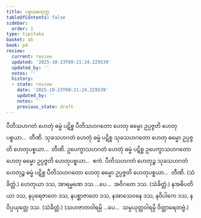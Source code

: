 ```yaml
---
title: ပစ္စယစတုက္က
tableOfContents: false
sidebar:
  order: 1
type: tipitaka
basket: ab
book: p4
review:
  current: review
  updated: '2025-10-23T09:21:24.229539'
  updated_by: ''
  notes: ''
  history:
  - state: review
    date: '2025-10-23T09:21:24.229539'
    updated_by: ''
    notes: ''
    previous_state: draft
---
```



<ReviewStatus review={frontmatter.review} showDetails={true} />

<HypothesisAnnotation frontmatter={frontmatter} />

<DynamicBreadcrumb />

<Division number="102" book="p4" e="ch" v="39" p="500">

<Paragraph number="344" book="p4">
ပီတိသဟဂတံ ဟေတုံ ဓမ္မံ ပဋိစ္စ ပီတိသဟဂတော ဟေတု ဓမ္မော ဥပ္ပဇ္ဇတိ ဟေတုပစ္စယာ…  တီဏိ.
</Paragraph>

<Paragraph number="345" book="p4">
သုခသဟဂတံ ဟေတုံ ဓမ္မံ ပဋိစ္စ သုခသဟဂတော ဟေတု ဓမ္မော ဥပ္ပဇ္ဇတိ ဟေတုပစ္စယာ…  တီဏိ.
</Paragraph>

<Paragraph number="346" book="p4">
ဥပေက္ခာသဟဂတံ ဟေတုံ ဓမ္မံ ပဋိစ္စ ဥပေက္ခာသဟဂတော ဟေတု ဓမ္မော ဥပ္ပဇ္ဇတိ ဟေတုပစ္စယာ…  ဧကံ.
</Paragraph>

<Paragraph number="347" book="p4">
ပီတိသဟဂတံ ဟေတုဉ္စ သုခသဟဂတံ ဟေတုဉ္စ ဓမ္မံ ပဋိစ္စ ပီတိသဟဂတော ဟေတု ဓမ္မော ဥပ္ပဇ္ဇတိ ဟေတုပစ္စယာ…  တီဏိ. (သံခိတ္တံ.)
</Paragraph>

</Division>
<Division number="103" book="p4" e="ch" v="39" p="500">

<Paragraph number="348" book="p4">
ဟေတုယာ ဒသ, အာရမ္မဏေ ဒသ …ပေ…  အဝိဂတေ ဒသ. (သံခိတ္တံ.)
</Paragraph>

<Paragraph number="349" book="p4">
နအဓိပတိယာ ဒသ, နပုရေဇာတေ ဒသ, နပစ္ဆာဇာတေ ဒသ, နအာသေဝနေ ဒသ, နဝိပါကေ ဒသ, နဝိပ္ပယုတ္တေ ဒသ. (သံခိတ္တံ.)
</Paragraph>

<Paragraph number="350" book="p4">
(သဟဇာတဝါရမ္ပိ …ပေ…  သမ္ပယုတ္တဝါရမ္ပိ ဝိတ္ထာရေတဗ္ဗံ.)
</Paragraph>
</Division>